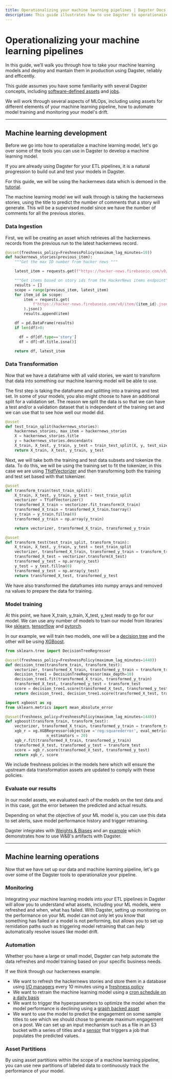 ```yaml
---
title: Operationalizing your machine learning pipelines | Dagster Docs
description: This guide illustrates how to use Dagster to operationaize your machine learning pipeline
---
```


# Operationalizing your machine learning pipelines

In this guide, we’ll walk you through how to take your machine learning models and deploy and mantain them in production using Dagster, reliably and efficently.

This guide assumes you have some familiarity with several Dagster concepts, including [software-defined assets](/concepts/assets/software-defined-assets) and [jobs](/concepts/ops-jobs-graphs/jobs).

We will work through several aspects of MLOps, including using assets for different elements of your machine learning pipeline, how to automate model training and monitoring your model's drift.

---

## Machine learning development

Before we go into how to operatialize a machine learning model, let's go over some of the tools you can use in Dagster to develop a machine learning model.

If you are already using Dagster for your ETL pipelines, it is a natural progression to build out and test your models in Dagster.

For this guide, we will be using the hackernews data which is demoed in the [tutorial](/docs/content/tutorial/).

The machine learning model we will walk through is taking the hackernews stories, using the title to predict the number of comments that a story will generate. This will be a supervised model since we have the number of comments for all the previous stories.

### Data Ingestion

First, we will be creating an asset which retrieves all the hackernews records from the previous run to the latest hackernews record.

```python file=/guides/dagster/ml_ops/ml_ops.py startafter=data_ingestion_start endbefore=data_ingestion_end
@asset(freshness_policy=FreshnessPolicy(maximum_lag_minutes=10))
def hackernews_stories(previous_item):
    """Get the max ID number from hacker news """

    latest_item = requests.get(f"https://hacker-news.firebaseio.com/v0/maxitem.json").json()

    """Get items based on story ids from the HackerNews items endpoint"""
    results = []
    scope = range(previous_item, latest_item)
    for item_id in scope:
        item = requests.get(
            f"https://hacker-news.firebaseio.com/v0/item/{item_id}.json"
        ).json()
        results.append(item)

    df = pd.DataFrame(results)
    if len(df)>0:

      df = df[df.type=='story']
      df = df[~df.title.isna()]

    return df, latest_item
```

### Data Transformation

Now that we have a dataframe with all valid stories, we want to transform that data into something our machine learning model will be able to use.

The first step is taking the dataframe and splitting into a training and test set. In some of your models, you also might choose to have an additional split for a validation set. The reason we split the data is so that we can have a test and/or a validation dataset that is independent of the training set and we can use that to see how well our model did.

```python file=/guides/dagster/ml_ops/ml_ops.py startafter=test_train_split_start endbefore=test_train_split_end
@asset
def test_train_split(hackernews_stories):
    hackernews_stories, max_item = hackernews_stories
    X = hackernews_stories.title
    y = hackernews_stories.descendants
    X_train, X_test, y_train, y_test = train_test_split(X, y, test_size=0.2)
    return X_train, X_test, y_train, y_test
```

Next, we will take both the training and test data subsets and tokenize the data. To do this, we will be using the training set to fit the tokenizer, in this case we are using [TfidfVectorizer](https://scikit-learn.org/stable/modules/generated/sklearn.feature_extraction.text.TfidfVectorizer.html) and then transforming both the training and test set based with that tokenizer.

```python file=/guides/dagster/ml_ops/ml_ops.py startafter=vectorizer_start endbefore=vectorizer_end
@asset
def transform_train(test_train_split):
    X_train, X_test, y_train, y_test = test_train_split
    vectorizer = TfidfVectorizer()
    transformed_X_train = vectorizer.fit_transform(X_train)
    transformed_X_train = transformed_X_train.toarray()
    y_train = y_train.fillna(0)
    transformed_y_train = np.array(y_train)

    return vectorizer, transformed_X_train, transformed_y_train

@asset
def transform_test(test_train_split, transform_train):
    X_train, X_test, y_train, y_test = test_train_split
    vectorizer, transformed_X_train, transformed_y_train = transform_train
    transformed_X_test = vectorizer.transform(X_test)
    transformed_y_test = np.array(y_test)
    y_test = y_test.fillna(0)
    transformed_y_test = np.array(y_test)
    return transformed_X_test, transformed_y_test
```

We have also transformed the dataframes into numpy arrays and removed na values to prepare the data for training.

### Model training

At this point, we have X_train, y_train, X_test, y_test ready to go for our model. We can use any number of models to train our model from libraries like [sklearn](https://scikit-learn.org/), [tensorflow](https://www.tensorflow.org/) and [pytorch](https://pytorch.org/).

In our example, we will train two models, one will be a [decision tree](https://scikit-learn.org/stable/modules/tree.html) and the other will be using [XGBoost](https://xgboost.readthedocs.io/en/stable/index.html).

```python file=/guides/dagster/ml_ops/ml_ops.py startafter=models_start endbefore=models_end
from sklearn.tree import DecisionTreeRegressor

@asset(freshness_policy=FreshnessPolicy(maximum_lag_minutes=1440))
def decision_tree(transform_train, transform_test):
    vectorizer, transformed_X_train, transformed_y_train = transform_train
    decision_tree1 = DecisionTreeRegressor(max_depth=10)
    decision_tree1.fit(transformed_X_train, transformed_y_train)
    transformed_X_test, transformed_y_test = transform_test
    score = decision_tree1.score(transformed_X_test, transformed_y_test)
    return decision_tree1, decision_tree1.score(transformed_X_test, transformed_y_test)

import xgboost as xg
from sklearn.metrics import mean_absolute_error

@asset(freshness_policy=FreshnessPolicy(maximum_lag_minutes=1440))
def xgboost(transform_train, transform_test):
    vectorizer, transformed_X_train, transformed_y_train = transform_train
    xgb_r = xg.XGBRegressor(objective ='reg:squarederror', eval_metric=mean_absolute_error,
                  n_estimators = 20)
    xgb_r.fit(transformed_X_train, transformed_y_train)
    transformed_X_test, transformed_y_test = transform_test
    score = xgb_r.score(transformed_X_test, transformed_y_test)
    return xgb_r, score
```
We include freshness policies in the models here which will ensure the upstream data transformation assets are updated to comply with these policies. 

### Evaluate our results

In our model assets, we evaluated each of the models on the test data and in this case, got the error between the predicted and actual results.

Depending on what the objective of your ML model is, you can use this data to set alerts, save model performance history and trigger retraining.

Dagster integrates with [Weights & Biases](/\_apidocs/libraries/dagster-wandb) and an [example](https://github.com/dagster-io/dagster/tree/master/examples/with_wandb) which demonstrates how to use W\&B's artifacts with Dagster.

---

## Machine learning operations

Now that we have set up our data and machine learning pipeline, let's go over some of the Dagster tools to operationalize your pipeline.

### Monitoring

Integrating your machine learning models into your ETL pipelines in Dagster will allow you to understand what assets, including your ML models, were refreshed and when, what has failed. With Dagster, setting up monitoring on the performance on your ML model can not only let you know that something has failed or a model is not performing, but allows you to set up remidation paths such as triggering model retraining that can help automatically resolve issues like model drift. 

### Automation

Whether you have a large or small model, Dagster can help automate the data refreshes and model training based on your specific business needs.

If we think through our hackernews example:

- We want to refresh the hackernews stories and store them in a database using [I/O managers](/concepts/io-management/io-managers) every 10 minutes using a [freshness policy](/concepts/partitions-schedules-sensors/asset-sensors#freshness-policy-sensors)
- We want to retrain the machine learning model using a [cron schedule on a daily basis](/concepts/partitions-schedules-sensors/schedules#basic-schedules)
- We want to trigger the hyperparameters to optimize the model when the model performance is declining using a [graph backed asset](/concepts/assets/graph-backed-assets)
- We want to use the model to predict the engagement on some sample titles to see which we should chose to generate maximum engagement on a post. We can set up an input mechanism such as a file in an S3 bucket with a series of titles and a [sensor](concepts/partitions-schedules-sensors/sensors) that triggers a job that populates the predicted values.

### Asset Partitions

By using asset partitions within the scope of a machine learning pipeline, you can use new partitions of labeled data to continuously track the performance of your model.
